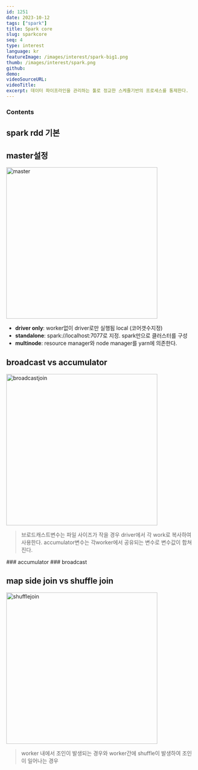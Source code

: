 ```yaml
---
id: 1251
date: 2023-10-12
tags: ["spark"]
title: Spark core
slug: sparkcore
seq: 4
type: interest
language: kr
featureImage: /images/interest/spark-big1.png
thumb: /images/interest/spark.png
github:
demo:
videoSourceURL:
videoTitle:
excerpt: 데이터 파이프라인을 관리하는 툴로 정교한 스케쥴기반의 프로세스를 통제한다.
---
```


### Contents

## spark rdd 기본

<SearchShow
  script="cat /home/yknam/pythonfiles/pyspark/sparkRdd1.py"
  script1="/home/yknam/pythonfiles/pyspark/sparkRdd1.py"
  port="7878"
/>

## master설정

<div style={{ float: "right", marginLeft: "20px" }}>
  <img src="/images/interest/spark-master.png" width="400" alt="master" />
</div>

- **driver only**: worker없이 driver로만 실행됨 local (코어갯수지정)
- **standalone**: spark://localhost:7077로 지정. spark만으로 클러스터를 구성
- **multinode**: resource manager와 node manager를 yarn에 의존한다.
  <div style={{ clear: "both" }} />

## broadcast vs accumulator

<div style={{ float: "right", marginLeft: "20px" }}>
  <img
    src="/images/interest/sparkcore-broadcast.png"
    width="400"
    alt="broadcastjoin"
  />
</div>

> 브로드캐스트변수는 파일 사이즈가 작을 경우 driver에서 각 work로 복사하여 사용한다.
> accumulator변수는 각worker에서 공유되는 변수로 변수값이 합쳐진다.

<div style={{ clear: "both" }} />
### accumulator
<SearchShow script="cat /home/yknam/pythonfiles/pyspark/sparkRddAccumulator.py" />
### broadcast
<SearchShow script="cat /home/yknam/pythonfiles/pyspark/sparkRddBroadcast.py" />

<SearchShow
  script="cat /home/yknam/pythonfiles/pyspark/sparkRddToDF.py"
  port="7878"
/>
## map side join vs shuffle join
<div style={{ float: "right", marginLeft: "20px" }}>
  <img
    src="/images/interest/sparkcore-shufflejoin.png"
    width="400"
    alt="shufflejoin"
  />
</div>

> worker 내에서 조인이 발생되는 경우와 worker간에 shuffle이 발생하여
> 조인이 일어나는 경우

<div style={{ clear: "both" }} />

